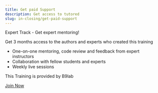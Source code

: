 ```yaml
---
title: Get paid Support
description: Get access to tutored
slug: in-closing/get-paid-support
---
```


Expert Track - Get expert mentoring!

Get 3 months access to the authors and experts who created this training
* One-on-one mentoring, code review and feedback from expert instructors
* Collaboration with fellow students and experts
* Weekly live sessions

This Training is provided by B9lab

<a class="cta-button" href="https://corda.b9lab.com" target="_blank">Join Now</a>

